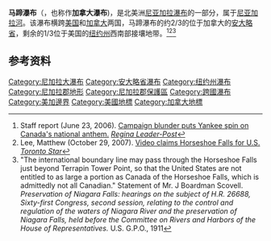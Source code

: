 {{noteTA
|1=zh-cn:尼亚加拉瀑布;zh-hk:尼亞加拉大瀑布;zh-tw:尼加拉瀑布
|2=zh-cn:尼亚加拉河;zh-hk:尼亞加拉河;zh-tw:尼加拉河
}}
{{Infobox waterfall
| name = 马蹄瀑布 Horseshoe Falls
| photo = Niagara-Falls-Horseshoe-Falls-view.jpg
| photo_caption =
| location = [[加拿大|加拿大]],[[尼亚加拉瀑布城_(安大略省)|尼亚加拉瀑布城 (安大略省)]]
| coords = {{Coord|43.077305|-79.07562|display=inline,title|type:landmark|name=Niagara Falls}}
| watercourse = [[尼亚加拉河|尼亚加拉河]]
| type = 大瀑布
| height = {{convert | 167 | ft | abbr=on}}<ref name="world">{{cite web | title=Niagara Falls | trans-title=尼亚加拉瀑布 | url=http://www.worldwaterfalldatabase.com/waterfall/Niagara-Falls-106/ | website=World Waterfalls Database | accessdate=2017-01-28 | language=en}}</ref>
| width = {{convert | 2700 | ft | abbr=on}}<ref name="world" />
| number_drops = 
| average_flow = 
| world_rank =
}}
'''马蹄瀑布'''（{{lang-en|Horseshoe Falls}}，也称作'''加拿大瀑布''')，是北美洲[[尼亚加拉瀑布|尼亚加拉瀑布]]的一部分，属于[[尼亚加拉河|尼亚加拉河]]。该瀑布横跨[[美国|美国]]和[[加拿大|加拿大]]两国，马蹄瀑布的约2/3的位于加拿大的[[安大略省|安大略省]]，剩余的1/3位于美国的[[纽约州|纽约州]]西南部接壤地带。<ref name="regina2006">Staff report (June 23, 2006). [http://www.canada.com/reginaleaderpost/news/story.html?id=2c398fd4-3a94-46e8-8228-305b1a3d502b Campaign blunder puts Yankee spin on Canada's national anthem.] {{webarchive|url=https://web.archive.org/web/20110628223428/http://www.canada.com/reginaleaderpost/news/story.html?id=2c398fd4-3a94-46e8-8228-305b1a3d502b |date=2011-06-28 }} ''[[Regina_Leader-Post|Regina Leader-Post]]''</ref><ref name="Lee2007">Lee, Matthew (October 29, 2007). [http://www.thestar.com/News/article/271424 Video claims Horseshoe Falls for U.S.] ''[[Toronto_Star|Toronto Star]]''</ref><ref name="1911hearings">"The international boundary line may pass through the Horseshoe Falls just beyond Terrapin Tower Point, so that the United States are not entitled to as large a portion as Canada of the Horseshoe Falls, which is admittedly not all Canadian." Statement of Mr. J Boardman Scovell. ''Preservation of Niagara Falls: hearings on the subject of H.R. 26688, Sixty-first Congress, second session, relating to the control and regulation of the waters of Niagara River and the preservation of Niagara Falls, held before the Committee on Rivers and Harbors of the House of Representatives.'' U.S. G.P.O., 1911</ref>

==参考资料==
{{commons category|Horseshoe Falls}}
{{reflist}}

[[Category:尼加拉大瀑布|Category:尼加拉大瀑布]]
[[Category:安大略省瀑布|Category:安大略省瀑布]]
[[Category:纽约州瀑布|Category:纽约州瀑布]]
[[Category:尼加拉郡地形|Category:尼加拉郡地形]]
[[Category:尼加拉郡保護區|Category:尼加拉郡保護區]]
[[Category:跨國瀑布|Category:跨國瀑布]]
[[Category:美加邊界|Category:美加邊界]]
[[Category:美國地標|Category:美國地標]]
[[Category:加拿大地標|Category:加拿大地標]]